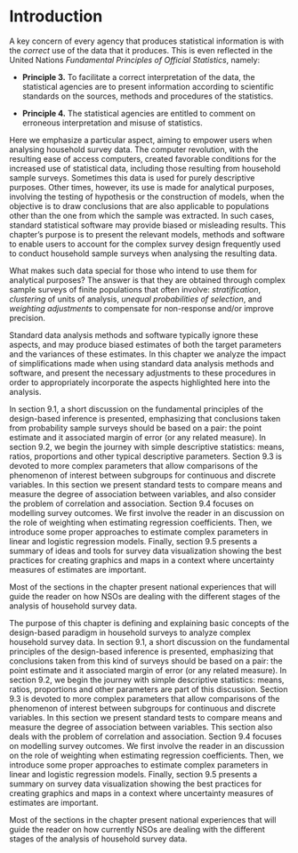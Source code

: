 # Introduction {-}

A key concern of every agency that produces statistical information is with the *correct* use of the data that it produces. This is even reflected in the United Nations *Fundamental Principles of Official Statistics*, namely: 

-  **Principle 3.** To facilitate a correct interpretation of the data, the statistical
agencies are to present information according to scientific standards on the sources,
methods and procedures of the statistics.

-  **Principle 4.** The statistical agencies are entitled to comment on erroneous
interpretation and misuse of statistics. 

Here we emphasize a particular aspect, aiming to empower users when analysing household survey data. The computer revolution, with the resulting ease of access computers, created favorable conditions for the increased use of statistical data, including those resulting from household sample surveys. Sometimes this data is used for purely descriptive purposes. Other times, however, its use is made for analytical purposes, involving the testing of hypothesis or the construction of models, when the objective is to draw conclusions that are also applicable to populations other than the one from which the sample was extracted. In such cases, standard statistical software may provide biased or misleading results. This chapter's purpose is to present the relevant models, methods and software to enable users to account for the complex survey design frequently used to conduct household sample surveys when analysing the resulting data.

What makes such data special for those who intend to use them for analytical purposes? 
The answer is that they are obtained through complex sample surveys of finite populations that often involve: *stratification*, *clustering* of units of analysis, *unequal probabilities of selection*, and *weighting adjustments* to compensate for non-response and/or improve precision. 

Standard data analysis methods and software typically ignore these aspects, and may produce biased estimates of both the target parameters and the variances of these estimates. In this chapter we analyze the impact of simplifications made when using standard data analysis methods and software, and present the necessary adjustments to these procedures in order to appropriately incorporate the aspects highlighted here into the analysis. 

In section 9.1, a short discussion on the fundamental principles of the design-based inference is presented, emphasizing that conclusions taken from probability sample surveys should be based on a pair: the point estimate and it associated margin of error (or any related measure). In section 9.2, we begin the journey with simple descriptive statistics: means, ratios, proportions and other typical descriptive parameters. Section 9.3 is devoted to more complex parameters that allow comparisons of the phenomenon of interest between subgroups for continuous and discrete variables. In this section we present standard tests to compare means and measure the degree of association between variables, and also consider the problem of correlation and association. Section 9.4 focuses on modelling survey outcomes. We first involve the reader in an discussion on the role of weighting when estimating regression coefficients. Then, we introduce some proper approaches to estimate complex parameters in linear and logistic regression models. Finally, section 9.5 presents a summary of ideas and tools for survey data visualization showing the best practices for creating graphics and maps in a context where uncertainty measures of estimates are important. 

Most of the sections in the chapter present national experiences that will guide the reader on how NSOs are dealing with the different stages of the analysis of household survey data.

The purpose of this chapter is defining and explaining basic concepts of the design-based paradigm in household surveys to analyze complex household survey data. In section 9.1, a short discussion on the fundamental principles of the design-based inference is presented, emphasizing that conclusions taken from this kind of surveys should be based on a pair: the point estimate and it associated margin of error (or any related measure). In section 9.2, we begin the journey with simple descriptive statistics: means, ratios, proportions and other parameters are part of this discussion. Section 9.3 is devoted to more complex parameters that allow comparisons of the phenomenon of interest between subgroups for continuous and discrete variables. In this section we present standard tests to compare means and measure the degree of association between variables. This section also deals with the problem of correlation and association. Section 9.4 focuses on modelling survey outcomes. We first involve the reader in an discussion on the role of weighting when estimating regression coefficients. Then, we introduce some proper approaches to estimate complex parameters in linear and logistic regression models. Finally, section 9.5 presents a summary on survey data visualization showing the best practices for creating graphics and maps in a context where uncertainty measures of estimates are important. 

Most of the sections in the chapter present national experiences that will guide the reader on how currently NSOs are dealing with the different stages of the analysis of household survey data.
